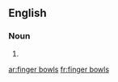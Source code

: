==English==

===Noun===
{{head|en|plural}}

# {{plural of|finger bowl|lang=en}}

[[ar:finger bowls]]
[[fr:finger bowls]]